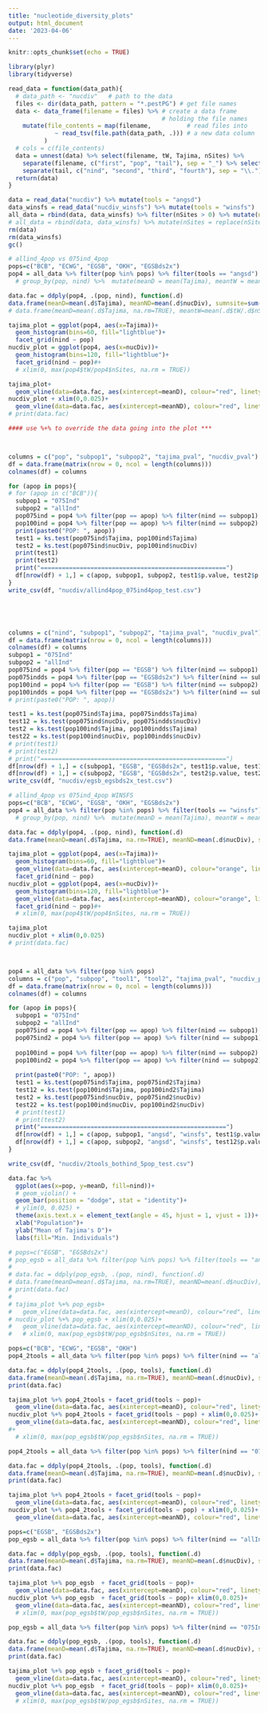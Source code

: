 ```yaml
---
title: "nucleotide_diversity_plots"
output: html_document
date: '2023-04-06'
---
```


```r
knitr::opts_chunk$set(echo = TRUE)
```

```r
library(plyr)
library(tidyverse)
```

```r
read_data = function(data_path){
  # data_path <- "nucdiv"   # path to the data
  files <- dir(data_path, pattern = "*.pestPG") # get file names
  data <- data_frame(filename = files) %>% # create a data frame
                                           # holding the file names
    mutate(file_contents = map(filename,          # read files into
             ~ read_tsv(file.path(data_path, .))) # a new data column
          )
  # cols = c(file_contents)
  data = unnest(data) %>% select(filename, tW, Tajima, nSites) %>%
    separate(filename, c("first", "pop", "tail"), sep = "_") %>% select(-first) %>%
    separate(tail, c("nind", "second", "third", "fourth"), sep = "\\.") %>% select(-second, -third, -fourth)
  return(data)
}

data = read_data("nucdiv") %>% mutate(tools = "angsd")
data_winsfs = read_data("nucdiv_winsfs") %>% mutate(tools = "winsfs")
all_data = rbind(data, data_winsfs) %>% filter(nSites > 0) %>% mutate(nucDiv = tW/nSites)
# all_data = rbind(data, data_winsfs) %>% mutate(nSites = replace(nSites, nSites == 0, 1)) %>% mutate(tWbynSites = tW/nSites)
rm(data)
rm(data_winsfs)
gc()
```

```r
# allind_4pop vs 075ind_4pop
pops=c("BCB", "ECWG", "EGSB", "OKH", "EGSBds2x")
pop4 = all_data %>% filter(pop %in% pops) %>% filter(tools == "angsd") #%>%
  # group_by(pop, nind) %>%  mutate(meanD = mean(Tajima), meantW = mean(tW/nSites))

data.fac = ddply(pop4, .(pop, nind), function(.d)
data.frame(meanD=mean(.d$Tajima), meanND=mean(.d$nucDiv), sumnsite=sum(.d$nSites)))
# data.frame(meanD=mean(.d$Tajima, na.rm=TRUE), meantW=mean(.d$tW/.d$nSites, na.rm=TRUE), sumnsite=sum(.d$nSites)))

tajima_plot = ggplot(pop4, aes(x=Tajima))+
  geom_histogram(bins=60, fill="lightblue")+
  facet_grid(nind ~ pop)
nucdiv_plot = ggplot(pop4, aes(x=nucDiv))+
  geom_histogram(bins=120, fill="lightblue")+
  facet_grid(nind ~ pop)#+
  # xlim(0, max(pop4$tW/pop4$nSites, na.rm = TRUE))

tajima_plot+
  geom_vline(data=data.fac, aes(xintercept=meanD), colour="red", linetype="dashed")
nucdiv_plot + xlim(0,0.025)+
  geom_vline(data=data.fac, aes(xintercept=meanND), colour="red", linetype="dashed")
# print(data.fac)

#### use %+% to override the data going into the plot ***



columns = c("pop", "subpop1", "subpop2", "tajima_pval", "nucdiv_pval")
df = data.frame(matrix(nrow = 0, ncol = length(columns))) 
colnames(df) = columns

for (apop in pops){
# for (apop in c("BCB")){
  subpop1 = "075Ind"
  subpop2 = "allInd"
  pop075ind = pop4 %>% filter(pop == apop) %>% filter(nind == subpop1)
  pop100ind = pop4 %>% filter(pop == apop) %>% filter(nind == subpop2)
  print(paste0("POP: ", apop))
  test1 = ks.test(pop075ind$Tajima, pop100ind$Tajima)
  test2 = ks.test(pop075ind$nucDiv, pop100ind$nucDiv)
  print(test1)
  print(test2)
  print("====================================================")
  df[nrow(df) + 1,] = c(apop, subpop1, subpop2, test1$p.value, test2$p.value)
}
write_csv(df, "nucdiv/allind4pop_075ind4pop_test.csv")





columns = c("nind", "subpop1", "subpop2", "tajima_pval", "nucdiv_pval")
df = data.frame(matrix(nrow = 0, ncol = length(columns))) 
colnames(df) = columns
subpop1 = "075Ind"
subpop2 = "allInd"
pop075ind = pop4 %>% filter(pop == "EGSB") %>% filter(nind == subpop1)
pop075indds = pop4 %>% filter(pop == "EGSBds2x") %>% filter(nind == subpop1)
pop100ind = pop4 %>% filter(pop == "EGSB") %>% filter(nind == subpop2)
pop100indds = pop4 %>% filter(pop == "EGSBds2x") %>% filter(nind == subpop2)
# print(paste0("POP: ", apop))

test1 = ks.test(pop075ind$Tajima, pop075indds$Tajima)
test12 = ks.test(pop075ind$nucDiv, pop075indds$nucDiv)
test2 = ks.test(pop100ind$Tajima, pop100indds$Tajima)
test22 = ks.test(pop100ind$nucDiv, pop100indds$nucDiv)
# print(test1)
# print(test2)
# print("====================================================")
df[nrow(df) + 1,] = c(subpop1, "EGSB", "EGSBds2x", test1$p.value, test12$p.value)
df[nrow(df) + 1,] = c(subpop2, "EGSB", "EGSBds2x", test2$p.value, test22$p.value)
write_csv(df, "nucdiv/egsb_egsbds2x_test.csv")
```

```r
# allind_4pop vs 075ind_4pop WINSFS
pops=c("BCB", "ECWG", "EGSB", "OKH", "EGSBds2x")
pop4 = all_data %>% filter(pop %in% pops) %>% filter(tools == "winsfs") #%>%
  # group_by(pop, nind) %>%  mutate(meanD = mean(Tajima), meantW = mean(tW/nSites))

data.fac = ddply(pop4, .(pop, nind), function(.d)
data.frame(meanD=mean(.d$Tajima, na.rm=TRUE), meanND=mean(.d$nucDiv), sumnsite=sum(.d$nSites)))

tajima_plot = ggplot(pop4, aes(x=Tajima))+
  geom_histogram(bins=60, fill="lightblue")+
  geom_vline(data=data.fac, aes(xintercept=meanD), colour="orange", linetype="dashed")+
  facet_grid(nind ~ pop)
nucdiv_plot = ggplot(pop4, aes(x=nucDiv))+
  geom_histogram(bins=120, fill="lightblue")+
  geom_vline(data=data.fac, aes(xintercept=meanND), colour="orange", linetype="dashed")+
  facet_grid(nind ~ pop)#+
  # xlim(0, max(pop4$tW/pop4$nSites, na.rm = TRUE))

tajima_plot
nucdiv_plot + xlim(0,0.025)
# print(data.fac)



pop4 = all_data %>% filter(pop %in% pops)
columns = c("pop", "subpop", "tool1", "tool2", "tajima_pval", "nucdiv_pval")
df = data.frame(matrix(nrow = 0, ncol = length(columns))) 
colnames(df) = columns

for (apop in pops){
  subpop1 = "075Ind"
  subpop2 = "allInd"
  pop075ind = pop4 %>% filter(pop == apop) %>% filter(nind == subpop1) %>% filter(tools == "angsd")
  pop075ind2 = pop4 %>% filter(pop == apop) %>% filter(nind == subpop1) %>% filter(tools == "winsfs")
  
  pop100ind = pop4 %>% filter(pop == apop) %>% filter(nind == subpop2) %>% filter(tools == "angsd")
  pop100ind2 = pop4 %>% filter(pop == apop) %>% filter(nind == subpop2) %>% filter(tools == "winsfs")
  
  print(paste0("POP: ", apop))
  test1 = ks.test(pop075ind$Tajima, pop075ind2$Tajima)
  test12 = ks.test(pop100ind$Tajima, pop100ind2$Tajima)
  test2 = ks.test(pop075ind$nucDiv, pop075ind2$nucDiv)
  test22 = ks.test(pop100ind$nucDiv, pop100ind2$nucDiv)
  # print(test1)
  # print(test2)
  print("====================================================")
  df[nrow(df) + 1,] = c(apop, subpop1, "angsd", "winsfs", test1$p.value, test2$p.value)
  df[nrow(df) + 1,] = c(apop, subpop2, "angsd", "winsfs", test12$p.value, test22$p.value)
}

write_csv(df, "nucdiv/2tools_bothind_5pop_test.csv")
```
```r
data.fac %>%
  ggplot(aes(x=pop, y=meanD, fill=nind))+
  # geom_violin() +
  geom_bar(position = "dodge", stat = "identity")+
  # ylim(0, 0.025) +
  theme(axis.text.x = element_text(angle = 45, hjust = 1, vjust = 1))+
  xlab("Population")+
  ylab("Mean of Tajima's D")+
  labs(fill="Min. Individuals")
```

```r
# pops=c("EGSB", "EGSBds2x")
# pop_egsb = all_data %>% filter(pop %in% pops) %>% filter(tools == "angsd")
# 
# data.fac = ddply(pop_egsb, .(pop, nind), function(.d)
# data.frame(meanD=mean(.d$Tajima, na.rm=TRUE), meanND=mean(.d$nucDiv), sumnsite=sum(.d$nSites)))
# print(data.fac)
# 
# tajima_plot %+% pop_egsb+
#   geom_vline(data=data.fac, aes(xintercept=meanD), colour="red", linetype="dashed")
# nucdiv_plot %+% pop_egsb + xlim(0,0.025)+
#   geom_vline(data=data.fac, aes(xintercept=meanND), colour="red", linetype="dashed")
#   # xlim(0, max(pop_egsb$tW/pop_egsb$nSites, na.rm = TRUE))
```

```r
pops=c("BCB", "ECWG", "EGSB", "OKH")
pop4_2tools = all_data %>% filter(pop %in% pops) %>% filter(nind == "allInd")

data.fac = ddply(pop4_2tools, .(pop, tools), function(.d)
data.frame(meanD=mean(.d$Tajima, na.rm=TRUE), meanND=mean(.d$nucDiv), sumnsite=sum(.d$nSites)))
print(data.fac)

tajima_plot %+% pop4_2tools + facet_grid(tools ~ pop)+
  geom_vline(data=data.fac, aes(xintercept=meanD), colour="red", linetype="dashed")
nucdiv_plot %+% pop4_2tools + facet_grid(tools ~ pop) + xlim(0,0.025)+
  geom_vline(data=data.fac, aes(xintercept=meanND), colour="red", linetype="dashed")
#+
  # xlim(0, max(pop_egsb$tW/pop_egsb$nSites, na.rm = TRUE))

pop4_2tools = all_data %>% filter(pop %in% pops) %>% filter(nind == "075Ind")

data.fac = ddply(pop4_2tools, .(pop, tools), function(.d)
data.frame(meanD=mean(.d$Tajima, na.rm=TRUE), meanND=mean(.d$nucDiv), sumnsite=sum(.d$nSites)))
print(data.fac)

tajima_plot %+% pop4_2tools + facet_grid(tools ~ pop)+
  geom_vline(data=data.fac, aes(xintercept=meanD), colour="red", linetype="dashed")
nucdiv_plot %+% pop4_2tools + facet_grid(tools ~ pop) + xlim(0,0.025)+
  geom_vline(data=data.fac, aes(xintercept=meanND), colour="red", linetype="dashed")
```

```r
pops=c("EGSB", "EGSBds2x")
pop_egsb = all_data %>% filter(pop %in% pops) %>% filter(nind == "allInd")

data.fac = ddply(pop_egsb, .(pop, tools), function(.d)
data.frame(meanD=mean(.d$Tajima, na.rm=TRUE), meanND=mean(.d$nucDiv), sumnsite=sum(.d$nSites)))
print(data.fac)

tajima_plot %+% pop_egsb  + facet_grid(tools ~ pop)+
  geom_vline(data=data.fac, aes(xintercept=meanD), colour="red", linetype="dashed")
nucdiv_plot %+% pop_egsb  + facet_grid(tools ~ pop)+ xlim(0,0.025)+
  geom_vline(data=data.fac, aes(xintercept=meanND), colour="red", linetype="dashed")#+
  # xlim(0, max(pop_egsb$tW/pop_egsb$nSites, na.rm = TRUE))

pop_egsb = all_data %>% filter(pop %in% pops) %>% filter(nind == "075Ind")

data.fac = ddply(pop_egsb, .(pop, tools), function(.d)
data.frame(meanD=mean(.d$Tajima, na.rm=TRUE), meanND=mean(.d$nucDiv), sumnsite=sum(.d$nSites)))
print(data.fac)

tajima_plot %+% pop_egsb + facet_grid(tools ~ pop)+
  geom_vline(data=data.fac, aes(xintercept=meanD), colour="red", linetype="dashed")
nucdiv_plot %+% pop_egsb  + facet_grid(tools ~ pop)+ xlim(0,0.025)+
  geom_vline(data=data.fac, aes(xintercept=meanND), colour="red", linetype="dashed")#+
  # xlim(0, max(pop_egsb$tW/pop_egsb$nSites, na.rm = TRUE))
```

